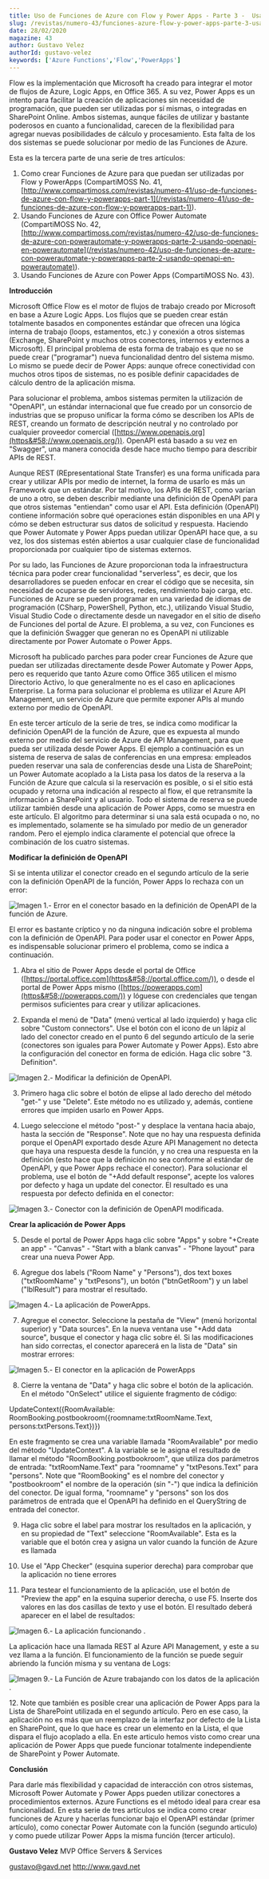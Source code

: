 ```yaml
---
title: Uso de Funciones de Azure con Flow y Power Apps - Parte 3 -  Usando OpenAPI en Power Apps
slug: /revistas/numero-43/funciones-azure-flow-y-power-apps-parte-3-usando-openapi-en-power-apps
date: 28/02/2020
magazine: 43
author: Gustavo Velez
authorId: gustavo-velez
keywords: ['Azure Functions','Flow','PowerApps']
---
```



<ArticleHeader frontmatter={props.pageContext.frontmatter} />



Flow es la implementación que Microsoft ha creado para integrar el motor de flujos de Azure, Logic Apps, en Office 365. A su vez, Power Apps es un intento para facilitar la creación de aplicaciones sin necesidad de programación, que pueden ser utilizadas por sí mismas, o integradas en SharePoint Online. Ambos sistemas, aunque fáciles de utilizar y bastante poderosos en cuanto a funcionalidad, carecen de la flexibilidad para agregar nuevas posibilidades de cálculo y procesamiento. Esta falta de los dos sistemas se puede solucionar por medio de las Funciones de Azure.

Esta es la tercera parte de una serie de tres artículos:

1. Como crear Funciones de Azure para que puedan ser utilizadas por Flow y PowerApps (CompartiMOSS No. 41, [http://www.compartimoss.com/revistas/numero-41/uso-de-funciones-de-azure-con-flow-y-powerapps-part-1](/revistas/numero-41/uso-de-funciones-de-azure-con-flow-y-powerapps-part-1)).
2. Usando Funciones de Azure con Office Power Automate (CompartiMOSS No. 42, [http://www.compartimoss.com/revistas/numero-42/uso-de-funciones-de-azure-con-powerautomate-y-powerapps-parte-2-usando-openapi-en-powerautomate](/revistas/numero-42/uso-de-funciones-de-azure-con-powerautomate-y-powerapps-parte-2-usando-openapi-en-powerautomate)).
3. Usando Funciones de Azure con Power Apps (CompartiMOSS No. 43).


**Introducción**

Microsoft Office Flow es el motor de flujos de trabajo creado por Microsoft en base a Azure Logic Apps. Los flujos que se pueden crear están totalmente basados en componentes estándar que ofrecen una lógica interna de trabajo (loops, estamentos, etc.) y conexión a otros sistemas (Exchange, SharePoint y muchos otros conectores, internos y externos a Microsoft). El principal problema de esta forma de trabajo es que no se puede crear ("programar") nueva funcionalidad dentro del sistema mismo. Lo mismo se puede decir de Power Apps: aunque ofrece conectividad con muchos otros tipos de sistemas, no es posible definir capacidades de cálculo dentro de la aplicación misma.

Para solucionar el problema, ambos sistemas permiten la utilización de "OpenAPI", un estándar internacional que fue creado por un consorcio de industrias que se propuso unificar la forma cómo se describen los APIs de REST, creando un formato de descripción neutral y no controlado por cualquier proveedor comercial ([https://www.openapis.org](https&#58;//www.openapis.org/)). OpenAPI está basado a su vez en "Swagger", una manera conocida desde hace mucho tiempo para describir APIs de REST.

Aunque REST (REpresentational State Transfer) es una forma unificada para crear y utilizar APIs por medio de internet, la forma de usarlo es más un Framework que un estándar. Por tal motivo, los APIs de REST, como varían de uno a otro, se deben describir mediante una definición de OpenAPI para que otros sistemas "entiendan" como usar el API. Esta definición (OpenAPI) contiene información sobre qué operaciones están disponibles en una API y cómo se deben estructurar sus datos de solicitud y respuesta. Haciendo que Power Automate y Power Apps puedan utilizar OpenAPI hace que, a su vez, los dos sistemas estén abiertos a usar cualquier clase de funcionalidad proporcionada por cualquier tipo de sistemas externos.

Por su lado, las Funciones de Azure proporcionan toda la infraestructura técnica para poder crear funcionalidad "serverless", es decir, que los desarrolladores se pueden enfocar en crear el código que se necesita, sin necesidad de ocuparse de servidores, redes, rendimiento bajo carga, etc. Funciones de Azure se pueden programar en una variedad de idiomas de programación (CSharp, PowerShell, Python, etc.), utilizando Visual Studio, Visual Studio Code o directamente desde un navegador en el sitio de diseño de Funciones del portal de Azure. El problema, a su vez, con Funciones es que la definición Swagger que generan no es OpenAPI ni utilizable directamente por Power Automate o Power Apps.

Microsoft ha publicado parches para poder crear Funciones de Azure que puedan ser utilizadas directamente desde Power Automate y Power Apps, pero es requerido que tanto Azure como Office 365 utilicen el mismo Directorio Activo, lo que generalmente no es el caso en aplicaciones Enterprise. La forma para solucionar el problema es utilizar el Azure API Management, un servicio de Azure que permite exponer APIs al mundo externo por medio de OpenAPI.

En este tercer artículo de la serie de tres, se indica como modificar la definición OpenAPI de la función de Azure, que es expuesta al mundo externo por medio del servicio de Azure de API Management, para que pueda ser utilizada desde Power Apps. El ejemplo a continuación es un sistema de reserva de salas de conferencias en una empresa: empleados pueden reservar una sala de conferencias desde una Lista de SharePoint; un Power Automate acoplado a la Lista pasa los datos de la reserva a la Función de Azure que calcula si la reservación es posible, o si el sitio está ocupado y retorna una indicación al respecto al flow, el que retransmite la información a SharePoint y al usuario. Todo el sistema de reserva se puede utilizar también desde una aplicación de Power Apps, como se muestra en este artículo. El algoritmo para determinar si una sala está ocupada o no, no es implementado, solamente se ha simulado por medio de un generador random. Pero el ejemplo indica claramente el potencial que ofrece la combinación de los cuatro sistemas.

**Modificar la definición de OpenAPI**

Si se intenta utilizar el conector creado en el segundo artículo de la serie con la definición OpenAPI de la función, Power Apps lo rechaza con un error:

![Imagen 1.- Error en el conector basado en la definición de OpenAPI de la función de Azure.](../../../images/numero43/funciones-azure-flow-y-power-apps-parte-3-usando-openapi-en-power-apps/image1.png)

El error es bastante críptico y no da ninguna indicación sobre el problema con la definición de OpenAPI. Para poder usar el conector en Power Apps, es indispensable solucionar primero el problema, como se indica a continuación.

1. Abra el sitio de Power Apps desde el portal de Office ([https://portal.office.com](https&#58;//portal.office.com/)), o desde el portal de Power Apps mismo ([https://powerapps.com](https&#58;//powerapps.com/)) y lóguese con credenciales que tengan permisos suficientes para crear y utilizar aplicaciones.

2. Expanda el menú de "Data" (menú vertical al lado izquierdo) y haga clic sobre "Custom connectors". Use el botón con el icono de un lápiz al lado del conector creado en el punto 6 del segundo artículo de la serie (conectores son iguales para Power Automate y Power Apps). Esto abre la configuración del conector en forma de edición. Haga clic sobre "3. Definition".

![Imagen 2.- Modificar la definición de OpenAPI. ](../../../images/numero43/funciones-azure-flow-y-power-apps-parte-3-usando-openapi-en-power-apps/image2.png)

3. Primero haga clic sobre el botón de elipse al lado derecho del método "get-" y use "Delete". Este método no es utilizado y, además, contiene errores que impiden usarlo en Power Apps.

4. Luego seleccione el método "post-" y desplace la ventana hacia abajo, hasta la sección de "Response". Note que no hay una respuesta definida porque el OpenAPI exportado desde Azure API Management no detecta que haya una respuesta desde la función, y no crea una respuesta en la definición (esto hace que la definición no sea conforme al estándar de OpenAPI, y que Power Apps rechace el conector). Para solucionar el problema, use el botón de "+Add default response", acepte los valores por defecto y haga un update del conector. El resultado es una respuesta por defecto definida en el conector:

![Imagen 3.- Conector con la definición de OpenAPI modificada.](../../../images/numero43/funciones-azure-flow-y-power-apps-parte-3-usando-openapi-en-power-apps/image3.png)

**Crear la aplicación de Power Apps**

5. Desde el portal de Power Apps haga clic sobre "Apps" y sobre "+Create an app" - "Canvas" - "Start with a blank canvas" - "Phone layout" para crear una nueva Power App.

6. Agregue dos labels ("Room Name" y "Persons"), dos text boxes ("txtRoomName" y "txtPesons"), un botón ("btnGetRoom") y un label ("lblResult") para mostrar el resultado.​

![Imagen 4.- La aplicación de PowerApps.](../../../images/numero43/funciones-azure-flow-y-power-apps-parte-3-usando-openapi-en-power-apps/image4.png)

7. Agregue el conector. Seleccione la pestaña de "View" (menú horizontal superior) y "Data sources". En la nueva ventana use "+Add data source", busque el conector y haga clic sobre él. Si las modificaciones han sido correctas, el conector aparecerá en la lista de "Data" sin mostrar errores:​

![Imagen 5.- El conector en la aplicación de PowerApps ](../../../images/numero43/funciones-azure-flow-y-power-apps-parte-3-usando-openapi-en-power-apps/image5.png)

8. Cierre la ventana de "Data" y haga clic sobre el botón de la aplicación. En el método "OnSelect" utilice el siguiente fragmento de código:

UpdateContext({RoomAvailable: RoomBooking.postbookroom({roomname:txtRoomName.Text, persons:txtPersons.Text})})

En este fragmento se crea una variable llamada "RoomAvailable" por medio del método "UpdateContext". A la variable se le asigna el resultado de llamar el método "RoomBooking.postbookroom", que utiliza dos parámetros de entrada: "txtRoomName.Text" para "roomname" y "txtPesons.Text" para "persons". Note que "RoomBooking" es el nombre del conector y "postbookroom" el nombre de la operación (sin "-") que indica la definición del conector. De igual forma, "roomname" y "persons" son los dos parámetros de entrada que el OpenAPI ha definido en el QueryString de entrada del conector.

9. Haga clic sobre el label para mostrar los resultados en la aplicación, y en su propiedad de "Text" seleccione "RoomAvailable". Esta es la variable que el botón crea y asigna un valor cuando la función de Azure es llamada

10. Use el "App Checker" (esquina superior derecha) para comprobar que la aplicación no tiene errores

11. Para testear el funcionamiento de la aplicación, use el botón de "Preview the app" en la esquina superior derecha, o use F5. Inserte dos valores en las dos casillas de texto y use el botón. El resultado deberá aparecer en el label de resultados:

![Imagen 6.- La aplicación funcionando .](../../../images/numero43/funciones-azure-flow-y-power-apps-parte-3-usando-openapi-en-power-apps/image6.png)

La aplicación hace una llamada REST al Azure API Management, y este a su vez llama a la función. El funcionamiento de la función se puede seguir abriendo la función misma y su ventana de Logs:

![Imagen 9.- La Función de Azure trabajando con los datos de la aplicación .](../../../images/numero43/funciones-azure-flow-y-power-apps-parte-3-usando-openapi-en-power-apps/image7.png)

12. Note que también es posible crear una aplicación de Power Apps para la Lista de SharePoint utilizada en el segundo artículo. Pero en ese caso, la aplicación no es más que un reemplazo de la interfaz por defecto de la Lista en SharePoint, que lo que hace es crear un elemento en la Lista, el que dispara el flujo acoplado a ella. En este articulo hemos visto como crear una aplicación de Power Apps que puede funcionar totalmente independiente de SharePoint y Power Automate.

**Conclusión**

Para darle más flexibilidad y capacidad de interacción con otros sistemas, Microsoft Power Automate y Power Apps pueden utilizar conectores a procedimientos externos. Azure Functions es el método ideal para crear esa funcionalidad. En esta serie de tres artículos se indica como crear funciones de Azure y hacerlas funcionar bajo el OpenAPI estándar (primer artículo), como conectar Power Automate con la función (segundo articulo) y como puede utilizar Power Apps la misma función (tercer articulo).



**Gustavo Velez**
 MVP Office Servers & Services

gustavo@gavd.net
 http://www.gavd.net


